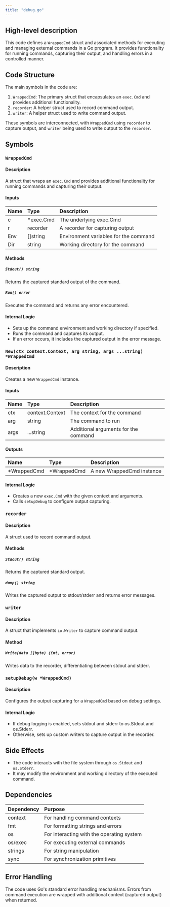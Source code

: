 ```yaml
---
title: "debug.go"
---
```


## High-level description
This code defines a `WrappedCmd` struct and associated methods for executing and managing external commands in a Go program. It provides functionality for running commands, capturing their output, and handling errors in a controlled manner.

## Code Structure
The main symbols in the code are:
1. `WrappedCmd`: The primary struct that encapsulates an `exec.Cmd` and provides additional functionality.
2. `recorder`: A helper struct used to record command output.
3. `writer`: A helper struct used to write command output.

These symbols are interconnected, with `WrappedCmd` using `recorder` to capture output, and `writer` being used to write output to the `recorder`.

## Symbols

### `WrappedCmd`
#### Description
A struct that wraps an `exec.Cmd` and provides additional functionality for running commands and capturing their output.

#### Inputs
| Name | Type | Description |
|:-----|:-----|:------------|
| c | *exec.Cmd | The underlying exec.Cmd |
| r | recorder | A recorder for capturing output |
| Env | []string | Environment variables for the command |
| Dir | string | Working directory for the command |

#### Methods

##### `Stdout() string`
Returns the captured standard output of the command.

##### `Run() error`
Executes the command and returns any error encountered.

#### Internal Logic
- Sets up the command environment and working directory if specified.
- Runs the command and captures its output.
- If an error occurs, it includes the captured output in the error message.

### `New(ctx context.Context, arg string, args ...string) *WrappedCmd`
#### Description
Creates a new `WrappedCmd` instance.

#### Inputs
| Name | Type | Description |
|:-----|:-----|:------------|
| ctx | context.Context | The context for the command |
| arg | string | The command to run |
| args | ...string | Additional arguments for the command |

#### Outputs
| Name | Type | Description |
|:-----|:-----|:------------|
| *WrappedCmd | *WrappedCmd | A new WrappedCmd instance |

#### Internal Logic
- Creates a new `exec.Cmd` with the given context and arguments.
- Calls `setupDebug` to configure output capturing.

### `recorder`
#### Description
A struct used to record command output.

#### Methods

##### `Stdout() string`
Returns the captured standard output.

##### `dump() string`
Writes the captured output to stdout/stderr and returns error messages.

### `writer`
#### Description
A struct that implements `io.Writer` to capture command output.

#### Method

##### `Write(data []byte) (int, error)`
Writes data to the recorder, differentiating between stdout and stderr.

### `setupDebug(w *WrappedCmd)`
#### Description
Configures the output capturing for a `WrappedCmd` based on debug settings.

#### Internal Logic
- If debug logging is enabled, sets stdout and stderr to os.Stdout and os.Stderr.
- Otherwise, sets up custom writers to capture output in the recorder.

## Side Effects
- The code interacts with the file system through `os.Stdout` and `os.Stderr`.
- It may modify the environment and working directory of the executed command.

## Dependencies
| Dependency | Purpose |
|:-----------|:--------|
| context | For handling command contexts |
| fmt | For formatting strings and errors |
| os | For interacting with the operating system |
| os/exec | For executing external commands |
| strings | For string manipulation |
| sync | For synchronization primitives |

## Error Handling
The code uses Go's standard error handling mechanisms. Errors from command execution are wrapped with additional context (captured output) when returned.
